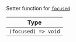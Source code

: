 Setter function for [`focused`](../../../contexts/message_input_context.mdx#focused)

| Type                |
| ------------------- |
| `(focused) => void` |
